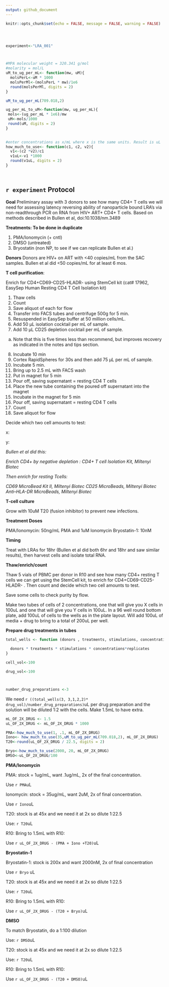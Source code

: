 ```yaml
---
output: github_document
---
```



```r
knitr::opts_chunk$set(echo = FALSE, message = FALSE, warning = FALSE)




experiment<-"LRA_001"



#MPA molecular weight = 320.341 g/mol
#molarity = mol/L
uM_to_ug_per_mL<- function(mw, uM){
  molsPerL<-uM * 1000
  molsPerMl<-(molsPerL * mw)/1e6
  round(molsPerMl, digits = 2)
}

uM_to_ug_per_mL(709.018,2)

ug_per_mL_to_uM<-function(mw, ug_per_mL){
 mols<-(ug_per_mL * 1e6)/mw
 uM<-mols/1000
 round(uM, digits = 2)
}
 

#enter concentrations as x/mL where x is the same units. Result is uL
how_much_to_use<- function(c1, c2, v2){
  v1<-(c2 *v2)/c1
  v1uL<-v1 *1000
  round(v1uL, digits = 2)
}




```

## `r experiment` Protocol



**Goal**
Preliminary assay with 3 donors to see how many CD4+ T cells we will need for assessing latency reversing ability of nanoparticle bound LRA’s via non-readthrough PCR on RNA from HIV+ ART+ CD4+ T cells. Based on methods described in Bullen et al,  doi:10.1038/nm.3489

**Treatments: To be done in duplicate**

1. PMA/Ionomycin (+ cntl)
2. DMSO (untreated)
3. Bryostatin (non NP, to see if we can replicate Bullen et al.)

**Donors**
Donors are HIV+ on ART with <40 copies/mL from the SAC samples. Bullen et al did <50 copies/mL for at least 6 mos.




**T cell purification**: 

Enrich for CD4+CD69-CD25-HLADR- using StemCell kit (cat# 17962, EasySep Human Resting CD4 T Cell Isolation kit)

1.	Thaw cells
2.	Count
3.	Save aliquot of each for flow
4.	Transfer into FACS tubes and centrifuge 500g for 5 min. 
5.	Resuspended in EasySep buffer at 50 million cells/mL. 
6.	Add 50 µL isolation cocktail per mL of sample.
7.	Add 10 µL CD25 depletion cocktail per mL of sample.
a.	Note that this is five times less than recommend, but improves recovery as indicated in the notes and tips section.  
8.	Incubate 10 min
9.	Cortex RapidSpheres for 30s and then add 75 µL per mL of sample. 
10.	Incubate 5 min.
11.	Bring up to 2.5 mL with FACS wash
12.	Put in magnet for 5 min
13.	Pour off, saving supernatant = resting CD4 T cells
14.	Place the new tube containing the poured off supernatant into the magnet 
15.	Incubate in the magnet for 5 min
16.	Pour off, saving supernatant = resting CD4 T cells
17.	Count
18.	Save aliquot for flow

 Decide which two cell amounts to test:

x:

y:       


*Bullen et al did this:*

*Enrich CD4+ by negative depletion :*
*CD4+ T cell Isolation Kit, Miltenyi Biotec*

*Then enrich for resting Tcells:*

*CD69 MicroBead Kit II, Miltenyi Biotec*
*CD25 MicroBeads, Miltenyi Biotec*
*Anti–HLA-DR MicroBeads, Miltenyi Biotec*



**T-cell culture**

Grow with 10uM T20 (fusion inhibitor) to prevent new infections.


**Treatment Doses**

PMA/Ionomycin: 50ng/mL PMA and 1uM Ionomycin
Bryostatin-1: 10nM

**Timing**

Treat with LRAs for 18hr (Bullen et al did both 6hr and 18hr and saw similar results), then harvest cells and isolate total RNA.


**Thaw/enrich/count**

Thaw 5 vials of PBMC per donor in R10 and see how many CD4+ resting T cells we can get using  the StemCell kit, to enrich for CD4+CD69-CD25-HLADR- . Then count and decide which two cell amounts to test.


Save some cells to check purity by flow.

Make two tubes of cells of 2 concentrations, one that will give you X cells in 100uL and one that will give you Y cells in 100uL.
In a 96 well round bottom plate, add 100uL of cells to the wells as in the plate layout. Will add 100uL of media + drug to bring to a total of 200uL per well.


**Prepare drug treatments in tubes**


```r

total_wells <- function (donors , treatments, stimulations, concentrations, replicates){
  
  donors * treatments * stimulations * concentrations*replicates
}

cell_vol<-100

drug_vol<-100



number_drug_preparations <-3

```


We need `r ((total_wells(3, 3,1,2,2)* drug_vol)/number_drug_preparations)`uL per drug preparation and the solution will be diluted 1:2 with the cells. Make
1.5mL to have extra.


```r

mL_OF_2X_DRUG <- 1.5
uL_OF_2X_DRUG <- mL_OF_2X_DRUG * 1000

PMA<-how_much_to_use(1, .1, mL_OF_2X_DRUG)
Iono<- how_much_to_use(35,uM_to_ug_per_mL(709.018,2), mL_OF_2X_DRUG)
T20<-round(uL_OF_2X_DRUG / 22.5, digits = 2)

Bryo<-how_much_to_use(2000, 20, mL_OF_2X_DRUG)
DMSO<-uL_OF_2X_DRUG/100

```

**PMA/Ionomycin**

PMA: stock = 1ug/mL, want .1ug/mL, 2x of the final concentration.

Use `r PMA`uL

Ionomycin: stock = 35ug/mL, want 2uM,  2x of final concentration.

Use `r Iono`uL

T20: stock is at 45x and we need it at 2x so dilute 1:22.5

Use: `r T20`uL

R10: Bring to 1.5mL with R10:

Use `r uL_OF_2X_DRUG - (PMA + Iono +T20) `uL

**Bryostatin-1**

Bryostatin-1: stock is 200x and want 2000nM, 2x of final concentration

Use `r Bryo` uL

T20: stock is at 45x and we need it at 2x so dilute 1:22.5

Use: `r T20`uL

R10: Bring to 1.5mL with R10:

Use `r uL_OF_2X_DRUG - (T20 + Bryo)`uL

**DMSO**

To match Bryostatin, do a 1:100 dilution

Use: `r DMSO`uL

T20: stock is at 45x and we need it at 2x so dilute 1:22.5

Use: `r T20`uL

R10: Bring to 1.5mL with R10:

Use `r uL_OF_2X_DRUG - (T20 + DMSO)`uL
